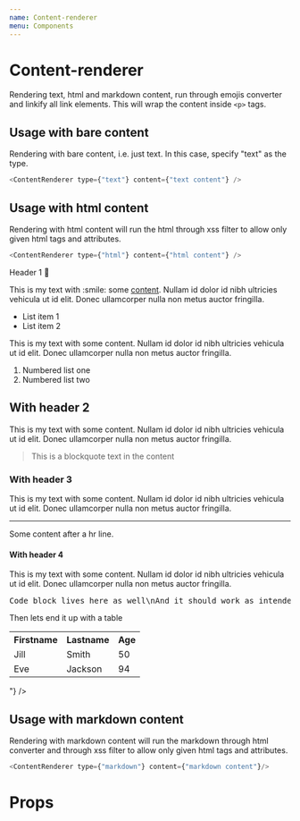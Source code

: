 ```yaml
---
name: Content-renderer
menu: Components
---
```



# Content-renderer

<Metadata pkg={pkg}/>

Rendering text, html and markdown content, run through emojis converter and linkify all link elements. This will wrap the content inside `<p>` tags.

## Usage with bare content

Rendering with bare content, i.e. just text. In this case, specify "text" as the type.

```js
<ContentRenderer type={"text"} content={"text content"} />
```

<Playground>
    <ContentRenderer type={"text"} content={"Bare text content and unicode emojis: 🤩 and shorthand emojis :giraffe:"} />
</Playground>


## Usage with html content
Rendering with html content will run the html through xss filter to allow only given html tags and attributes.

```js
<ContentRenderer type={"html"} content={"html content"} />
```

<Playground>
    <ContentRenderer type={"html"} content={"<h1>Header 1 🤩</h1><p>This is my text with :smile: some <a href='https://www.happeo.com'>content</a>. Nullam id dolor id nibh ultricies vehicula ut id elit. Donec ullamcorper nulla non metus auctor fringilla.</p><ul><li>List item 1</li><li>List item 2</li></ul><p>This is my text with some content. Nullam id dolor id nibh ultricies vehicula ut id elit. Donec ullamcorper nulla non metus auctor fringilla.</p><ol><li>Numbered list one</li><li>Numbered list two</li></ol><h2>With header 2</h2><p>This is my text with some content. Nullam id dolor id nibh ultricies vehicula ut id elit. Donec ullamcorper nulla non metus auctor fringilla.</p><blockquote>This is a blockquote text in the content</blockquote><h3>With header 3</h3><p>This is my text with some content. Nullam id dolor id nibh ultricies vehicula ut id elit. Donec ullamcorper nulla non metus auctor fringilla.</p><hr /><p>Some content after a hr line.</p><h4>With header 4</h4><p>This is my text with some content. Nullam id dolor id nibh ultricies vehicula ut id elit. Donec ullamcorper nulla non metus auctor fringilla.</p><pre>Code block lives here as well\nAnd it should work as intended</pre><p>Then lets end it up with a table</p><table><tr><th>Firstname</th><th>Lastname</th> <th>Age</th></tr><tr><td>Jill</td><td>Smith</td> <td>50</td></tr><tr><td>Eve</td><td>Jackson</td> <td>94</td></tr></table>"} />
</Playground>

## Usage with markdown content
Rendering with markdown content will run the markdown through html converter and through xss filter to allow only given html tags and attributes.

```js
<ContentRenderer type={"markdown"} content={"markdown content"}/>
```

<Playground>
    <ContentRenderer type={"markdown"} content={"#Header 1 🤩\nThis is my text with some :giraffe: content. @123:(antero) has been mentioned Nullam id dolor www.youtube.com id nibh ultricies vehicula ut id elit. Donec ullamcorper nulla non metus auctor fringilla.\nThis is my text with some content. Nullam id dolor id nibh ultricies vehicula ut id elit. Donec ullamcorper nulla non metus auctor fringilla.\n##With header 2\nThis is my text with some content. Nullam id dolor id nibh ultricies vehicula ut id elit. Donec ullamcorper nulla non metus auctor fringilla.\n###With header 3\nThis is my text with some content. Nullam id dolor id nibh ultricies vehicula ut id elit. Donec ullamcorper nulla non metus auctor fringilla.\n####With header 4\nThis is my text with some content. Nullam id dolor id nibh ultricies vehicula ut id elit. Donec ullamcorper nulla non metus auctor fringilla."} />
</Playground>

# Props
<Props of={ContentRenderer} />
